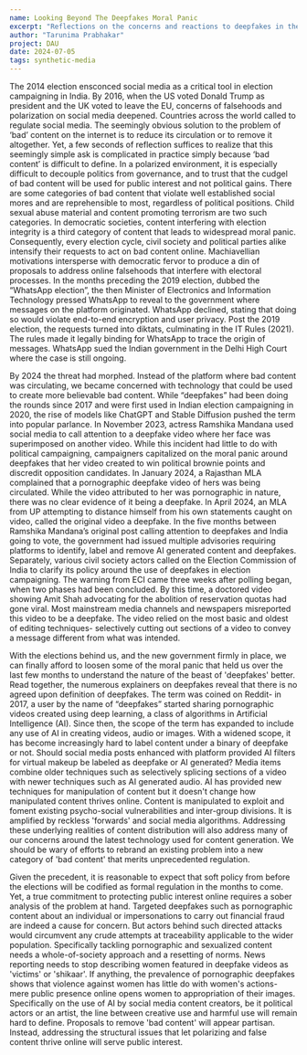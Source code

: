 ```yaml
---
name: Looking Beyond The Deepfakes Moral Panic
excerpt: "Reflections on the concerns and reactions to deepfakes in the run up to the Indian election."
author: "Tarunima Prabhakar"
project: DAU
date: 2024-07-05
tags: synthetic-media
---
```


The 2014 election ensconced social media as a critical tool in election campaigning in India. By 2016, when the US voted Donald Trump as president and the UK voted to leave the EU, concerns of falsehoods and polarization on social media deepened. Countries across the world called to regulate social media.
The seemingly obvious solution to the problem of ‘bad’ content on the internet is to reduce its circulation or to remove it altogether. Yet, a few seconds of reflection suffices to realize that this seemingly simple ask is complicated in practice simply because ‘bad content’ is difficult to define. In a polarized environment, it is especially difficult to decouple politics from governance, and to trust that the cudgel of bad content will be used for public interest and not political gains. There are some categories of bad content that violate well established social mores and are reprehensible to most, regardless of political positions. Child sexual abuse material and content promoting terrorism are two such categories. In democratic societies, content interfering with election integrity is a third category of content that leads to widespread moral panic. Consequently, every election cycle, civil society and political parties alike intensify their requests to act on bad content online. Machiavellian motivations intersperse with democratic fervor to produce a din of proposals to address online falsehoods that interfere with electoral processes. In the months preceding the 2019 election, dubbed the “WhatsApp election”, the then Minister of Electronics and Information Technology pressed WhatsApp to reveal to the government where messages on the platform originated. WhatsApp declined, stating that doing so would violate end-to-end encryption and user privacy. Post the 2019 election, the requests turned into diktats, culminating in the IT Rules (2021). The rules made it legally binding for WhatsApp to trace the origin of messages. WhatsApp sued the Indian government in the Delhi High Court where the case is still ongoing.

By 2024 the threat had morphed. Instead of the platform where bad content was circulating, we became concerned with technology that could be used to create more believable bad content. While “deepfakes” had been doing the rounds since 2017 and were first used in Indian election campaigning in 2020, the rise of models like ChatGPT and Stable Diffusion pushed the term into popular parlance. In November 2023, actress Ramshika Mandana used social media to call attention to a deepfake video where her face was superimposed on another video. While this incident had little to do with political campaigning, campaigners capitalized on the moral panic around deepfakes that her video created to win political brownie points and discredit opposition candidates. In January 2024, a Rajasthan MLA complained that a pornographic deepfake video of hers was being circulated. While the video attributed to her was pornographic in nature, there was no clear evidence of it being a deepfake. In April 2024, an MLA from UP attempting to distance himself from his own statements caught on video, called the original video a deepfake. In the five months between Ramshika Mandana’s original post calling attention to deepfakes and India going to vote, the government had issued multiple advisories requiring platforms to identify, label and remove AI generated content and deepfakes. Separately, various civil society actors called on the Election Commission of India to clarify its policy around the use of deepfakes in election campaigning. The warning from ECI came three weeks after polling began, when two phases had been concluded. By this time, a doctored video showing Amit Shah advocating for the abolition of reservation quotas had gone viral. Most mainstream media channels and newspapers misreported this video to be a deepfake. The video relied on the most basic and oldest of editing techniques- selectively cutting out sections of a video to convey a message different from what was intended.

With the elections behind us, and the new government firmly in place, we can finally afford to loosen some of the moral panic that held us over the last few months to understand the nature of the beast of 'deepfakes' better. Read together, the numerous explainers on deepfakes reveal that there is no agreed upon definition of deepfakes. The term was coined on Reddit- in 2017, a user by the name of “deepfakes” started sharing pornographic videos created using deep learning, a class of algorithms in Artificial Intelligence (AI). Since then, the scope of the term has expanded to include any use of AI in creating videos, audio or images. With a widened scope, it has become increasingly hard to label content under a binary of deepfake or not. Should social media posts enhanced with platform provided AI filters for virtual makeup be labeled as deepfake or AI generated? Media items combine older techniques such as selectively splicing sections of a video with newer techniques such as AI generated audio.
AI has provided new techniques for manipulation of content but it doesn't change how manipulated content thrives online. Content is manipulated to exploit and foment existing psycho-social vulnerabilities and inter-group divisions. It is amplified by reckless 'forwards' and social media algorithms. Addressing these underlying realities of content distribution will also address many of our concerns around the latest technology used for content generation. We should be wary of efforts to rebrand an existing problem into a new category of 'bad content' that merits unprecedented regulation.

Given the precedent, it is reasonable to expect that soft policy from before the elections will be codified as formal regulation in the months to come. Yet, a true commitment to protecting public interest online requires a sober analysis of the problem at hand. Targeted deepfakes such as pornographic content about an individual or impersonations to carry out financial fraud are indeed a cause for concern. But actors behind such directed attacks would circumvent any crude attempts at traceability applicable to the wider population. Specifically tackling pornographic and sexualized content needs a whole-of-society approach and a resetting of norms. News reporting needs to stop describing women featured in deepfake videos as 'victims' or 'shikaar'. If anything, the prevalence of pornographic deepfakes shows that violence against women has little do with women's actions- mere public presence online opens women to appropriation of their images.
Specifically on the use of AI by social media content creators, be it political actors or an artist, the line between creative use and harmful use will remain hard to define. Proposals to remove 'bad content' will appear partisan. Instead, addressing the structural issues that let polarizing and false content thrive online will serve public interest.
